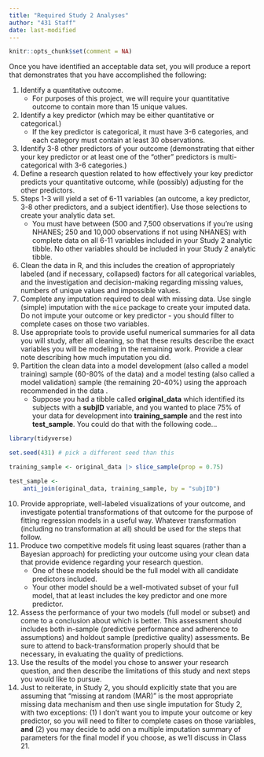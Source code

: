 ```yaml
---
title: "Required Study 2 Analyses"
author: "431 Staff"
date: last-modified
---
```


```r
knitr::opts_chunk$set(comment = NA)
```

Once you have identified an acceptable data set, you will produce a report that demonstrates that you have accomplished the following:

1. Identify a quantitative outcome. 
    - For purposes of this project, we will require your quantitative outcome to contain more than 15 unique values.
2. Identify a key predictor (which may be either quantitative or categorical.)
    - If the key predictor is categorical, it must have 3-6 categories, and each category must contain at least 30 observations.
3. Identify 3-8 other predictors of your outcome (demonstrating that either your key predictor or at least one of the "other" predictors is multi-categorical with 3-6 categories.)
4. Define a research question related to how effectively your key predictor predicts your quantitative outcome, while (possibly) adjusting for the other predictors.
5. Steps 1-3 will yield a set of 6-11 variables (an outcome, a key predictor, 3-8 other predictors, and a subject identifier). Use those selections to create your analytic data set.
    - You must have between (500 and 7,500 observations if you're using NHANES; 250 and 10,000 observations if not using NHANES) with complete data on all 6-11 variables included in your Study 2 analytic tibble. No other variables should be included in your Study 2 analytic tibble.
6. Clean the data in R, and this includes the creation of appropriately labeled (and if necessary, collapsed) factors for all categorical variables, and the investigation and decision-making regarding missing values, numbers of unique values and impossible values.
7. Complete any imputation required to deal with missing data. Use single (simple) imputation with the `mice` package to create your imputed data. Do not impute your outcome or key predictor - you should filter to complete cases on those two variables.
8. Use appropriate tools to provide useful numerical summaries for all data you will study, after all cleaning, so that these results describe the exact variables you will be modeling in the remaining work. Provide a clear note describing how much imputation you did.
9. Partition the clean data into a model development (also called a model training) sample (60-80% of the data) and a model testing (also called a model validation) sample (the remaining 20-40%) using the approach recommended in the data .
    - Suppose you had a tibble called **original_data** which identified its subjects with a **subjID** variable, and you wanted to place 75% of your data for development into **training_sample** and the rest into **test_sample**. You could do that with the following code...
    
```r
library(tidyverse)

set.seed(431) # pick a different seed than this

training_sample <- original_data |> slice_sample(prop = 0.75)

test_sample <- 
    anti_join(original_data, training_sample, by = "subjID")
```
    
10. Provide appropriate, well-labeled visualizations of your outcome, and investigate potential transformations of that outcome for the purpose of fitting regression models in a useful way. Whatever transformation (including no transformation at all) should be used for the steps that follow.
11. Produce two competitive models fit using least squares (rather than a Bayesian approach) for predicting your outcome using your clean data that provide evidence regarding your research question.
    - One of these models should be the full model with all candidate predictors included.
    - Your other model should be a well-motivated subset of your full model, that at least includes the key predictor and one more predictor. 
12. Assess the performance of your two models (full model or subset) and come to a conclusion about which is better. This assessment should includes both in-sample (predictive performance and adherence to assumptions) and holdout sample (predictive quality) assessments. Be sure to attend to back-transformation properly should that be necessary, in evaluating the quality of predictions.
13. Use the results of the model you chose to answer your research question, and then describe the limitations of this study and next steps you would like to pursue.
14. Just to reiterate, in Study 2, you should explicitly state that you are assuming that "missing at random (MAR)" is the most appropriate missing data mechanism and then use single imputation for Study 2, with two exceptions: (1) I don't want you to impute your outcome or key predictor, so you will need to filter to complete cases on those variables, **and** (2) you may decide to add on a multiple imputation summary of parameters for the final model if you choose, as we'll discuss in Class 21.
